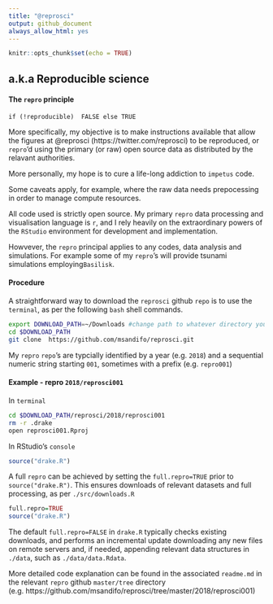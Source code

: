 ```yaml
---
title: "@reprosci"
output: github_document
always_allow_html: yes
---
```


```r
knitr::opts_chunk$set(echo = TRUE)
```
##  a.k.a Reproducible science

####  The ```repro```  principle

```if (!reproducible)  FALSE else TRUE``` 


More specifically, my objective is to make instructions available that allow the figures at @reprosci (https://twitter.com/reprosci) to be reproduced, or ```repro```'d using the primary (or raw) open source data as distributed by the relavant authorities. 

More personally, my hope is to cure a life-long addiction to ```impetus``` code.


Some caveats  apply, for example, where the raw data needs prepocessing in order to manage compute resources. 

All code used is strictly open source. My primary ```repro``` data processing and visualisation language is ```r```, and I rely heavily on the extraordinary powers of the ```RStudio``` environment for development and implementation.

Howvever, the ```repro``` principal applies to any codes, data analysis and simulations. For example some of my ```repro```'s will provide tsunami simulations employing```Basilisk```.


#### Procedure

A straightforward way to download the ```reprosci``` github ```repo```  is to use the ```terminal```, as per the following  ```bash``` shell commands.

```bash
export DOWNLOAD_PATH=~/Downloads #change path to whatever directory you want
cd $DOWNLOAD_PATH 
git clone  https://github.com/msandifo/reprosci.git
```

My ```repro``` ```repo```'s  are typcially identified by a year (e.g. ```2018```) and a sequential numeric string starting  ```001```, sometimes with a prefix (e.g. ```repro001```)

#### Example - repro ```2018/reprosci001```

In ```terminal```
```bash
cd $DOWNLOAD_PATH/reprosci/2018/reprosci001  
rm -r .drake 
open reprosci001.Rproj 
```
In RStudio's ```console```
```r
source("drake.R")
```

A full ```repro``` can be achieved by setting the ```full.repro=TRUE``` prior to  ```source("drake.R")```. This ensures downloads of relevant datasets and  full processing, as per ```./src/downloads.R```
```r
full.repro=TRUE
source("drake.R")
```
The default ```full.repro=FALSE``` in ```drake.R``` typically checks existing downloads, and performs an incremental update downloading any new files on remote servers and, if needed, appending relevant data structures in ```./data```, such as ```./data/data.Rdata```. 

More detailed code explanation can be found in the associated ```readme.md``` in the relevant ```repro``` github ```master/tree``` directory (e.g. https://github.com/msandifo/reprosci/tree/master/2018/reprosci001)

